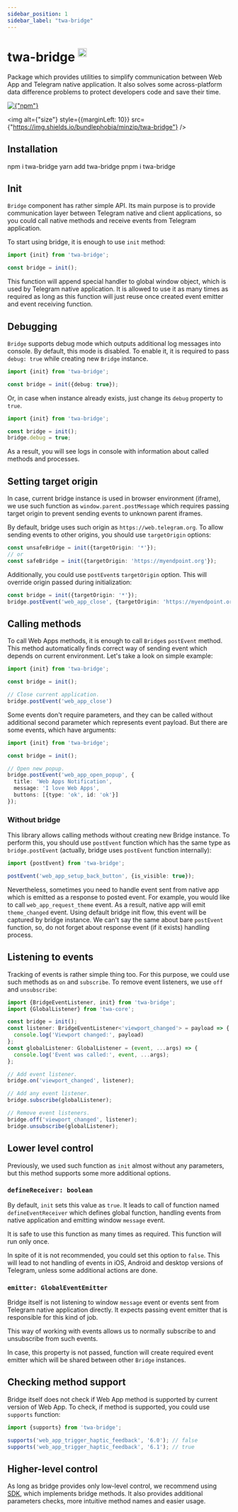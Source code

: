 ```yaml
---
sidebar_position: 1
sidebar_label: "twa-bridge"
---
```


# twa-bridge <sup><img src="https://static.npmjs.com/255a118f56f5346b97e56325a1217a16.svg" alt="drawing" width="20"/></sup>

Package which provides utilities to simplify communication between
Web App and Telegram native application. It also solves some across-platform
data difference problems to protect developers code and save their time.

<div style={{marginBottom: 10}}>
  <a href={"https://npmjs.com/package/twa-bridge"}>
    <img alt={"npm"} src={"https://img.shields.io/npm/v/twa-bridge?logo=npm"}/>
  </a>

  <img
    alt={"size"}
    style={{marginLeft: 10}}
    src={"https://img.shields.io/bundlephobia/minzip/twa-bridge"}
  />
</div>

## Installation


<Tabs>
  <TabItem value="npm" label="npm" default>
    <CodeBlock language={"bash"}>
      npm i twa-bridge
    </CodeBlock>
  </TabItem>
  <TabItem value="yarn" label="yarn">
    <CodeBlock language={"bash"}>
      yarn add twa-bridge
    </CodeBlock>
  </TabItem>
  <TabItem value="pnpm" label="pnpm">
    <CodeBlock language={"bash"}>
      pnpm i twa-bridge
    </CodeBlock>
  </TabItem>
</Tabs>

## Init

`Bridge` component has rather simple API. Its main purpose is to provide
communication layer between Telegram native and client applications, so you
could call native methods and receive events from Telegram application.

To start using bridge, it is enough to use `init` method:

```typescript
import {init} from 'twa-bridge';

const bridge = init();
```

This function will append special handler to global window object, which is
used by Telegram native application. It is allowed to use it as many times
as required as long as this function will just reuse once created event emitter
and event receiving function.

## Debugging

`Bridge` supports debug mode which outputs additional log messages into console.
By default, this mode is disabled. To enable it, it is required to pass
`debug: true` while creating new `Bridge` instance.

```typescript
import {init} from 'twa-bridge';

const bridge = init({debug: true});
```

Or, in case when instance already exists, just change its `debug` property
to `true`.

```typescript
import {init} from 'twa-bridge';

const bridge = init();
bridge.debug = true;
```

As a result, you will see logs in console with information about called
methods and processes.

## Setting target origin

In case, current bridge instance is used in browser environment (iframe),
we use such function as `window.parent.postMessage` which requires passing
target origin to prevent sending events to unknown parent iframes.

By default, bridge uses such origin as `https://web.telegram.org`. To allow
sending events to other origins, you should use `targetOrigin` options:

```typescript
const unsafeBridge = init({targetOrigin: '*'});
// or
const safeBridge = init({targetOrigin: 'https://myendpoint.org'});
```

Additionally, you could use `postEvent`s `targetOrigin` option. This will
override origin passed during initialization:

```typescript
const bridge = init({targetOrigin: '*'});
bridge.postEvent('web_app_close', {targetOrigin: 'https://myendpoint.org'})
```

## Calling methods

To call Web Apps methods, it is enough to call `Bridge`s `postEvent` method.
This method automatically finds correct way of sending event which depends
on current environment. Let's take a look on simple example:

```typescript
import {init} from 'twa-bridge';

const bridge = init();

// Close current application.
bridge.postEvent('web_app_close')
```

Some events don't require parameters, and they can be called without additional
second parameter which represents event payload. But there are some events,
which have arguments:

```typescript
import {init} from 'twa-bridge';

const bridge = init();

// Open new popup.
bridge.postEvent('web_app_open_popup', {
  title: 'Web Apps Notification',
  message: 'I love Web Apps',
  buttons: [{type: 'ok', id: 'ok'}]
});
```

### Without bridge

This library allows calling methods without creating new Bridge instance. To
perform this, you should use `postEvent` function which has the same
type as `bridge.postEvent` (actually, bridge uses `postEvent` function
internally):

```typescript
import {postEvent} from 'twa-bridge';

postEvent('web_app_setup_back_button', {is_visible: true});
```

Nevertheless, sometimes you need to handle event sent from native app which is
emitted as a response to posted event. For example, you would like to
call `web_app_request_theme` event. As a result, native app will emit
`theme_changed` event. Using default bridge init flow, this event will
be captured by bridge instance. We can't say the same about bare `postEvent` function,
so, do not forget about response event (if it exists) handling process.

## Listening to events

Tracking of events is rather simple thing too. For this purpose, we could
use such methods as `on` and `subscribe`. To remove event listeners, we
use `off` and `unsubscribe`:

```typescript
import {BridgeEventListener, init} from 'twa-bridge';
import {GlobalListener} from 'twa-core';

const bridge = init();
const listener: BridgeEventListener<'viewport_changed'> = payload => {
  console.log('Viewport changed:', payload)
};
const globalListener: GlobalListener = (event, ...args) => {
  console.log('Event was called:', event, ...args);
};

// Add event listener.
bridge.on('viewport_changed', listener);

// Add any event listener.
bridge.subscribe(globalListener);

// Remove event listeners.
bridge.off('viewport_changed', listener);
bridge.unsubscribe(globalListener);
```

## Lower level control

Previously, we used such function as `init` almost without any parameters,
but this method supports some more additional options.

### `defineReceiver: boolean`

By default, `init` sets this value as `true`. It leads to call of function
named `defineEventReceiver` which defines global function, handling events
from native application and emitting window `message` event.

It is safe to use this function as many times as required. This function
will run only once.

In spite of it is not recommended, you could set this option to `false`.
This will lead to not handling of events in iOS, Android and desktop
versions of Telegram, unless some additional actions are done.

### `emitter: GlobalEventEmitter`

Bridge itself is not listening to window `message` event or events sent
from Telegram native application directly. It expects passing event emitter
that is responsible for this kind of job.

This way of working with events allows us to normally subscribe to and
unsubscribe from such events.

In case, this property is not passed, function will create required event
emitter which will be shared between other `Bridge` instances.

## Checking method support

Bridge itself does not check if Web App method is supported by current
version of Web App. To check, if method is supported, you could use `supports`
function:

```typescript
import {supports} from 'twa-bridge';

supports('web_app_trigger_haptic_feedback', '6.0'); // false
supports('web_app_trigger_haptic_feedback', '6.1'); // true
```

## Higher-level control

As long as bridge provides only low-level control, we recommend using
[SDK](twa-sdk/about), which implements bridge methods. It also provides
additional parameters checks, more intuitive method names and easier usage.